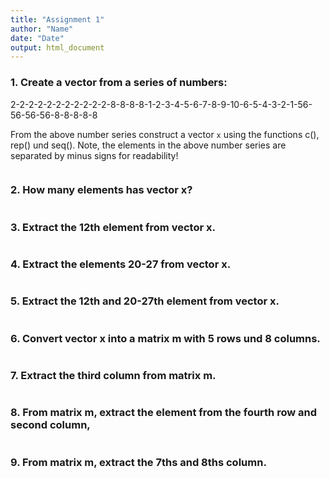 ```yaml
---
title: "Assignment 1"
author: "Name"
date: "Date"
output: html_document
---
```


### 1. Create a vector from a series of numbers:

2-2-2-2-2-2-2-2-2-2-2-8-8-8-8-1-2-3-4-5-6-7-8-9-10-6-5-4-3-2-1-56-56-56-56-8-8-8-8-8

From the above number series construct a vector `x` using the functions c(), rep() und seq(). Note, the elements in the above number series are separated by minus signs for readability!

```r

```

### 2. How many elements has vector x?

```r

```

### 3. Extract the 12th element from vector x.

```r

```

### 4. Extract the elements 20-27 from vector x.

```r

```

### 5. Extract the 12th and 20-27th element from vector x.

```r

```

### 6. Convert vector x into a matrix m with 5 rows und 8 columns.

```r

```

### 7. Extract the third column from matrix m.

```r

```

### 8. From matrix m, extract the element from the fourth row and second column,

```r

```

### 9. From matrix m, extract the 7ths and 8ths column.

```r

```
